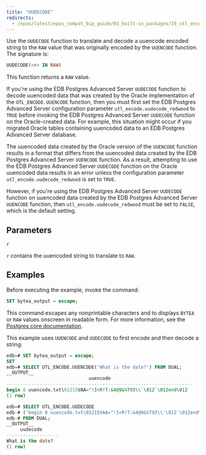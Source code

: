 ```yaml
---
title: "UUDECODE"
redirects:
  - /epas/latest/epas_compat_bip_guide/03_built-in_packages/19_utl_encode/09_uudecode/ #generated for docs/epas/reorg-role-use-case-mode
---
```


Use the `UUDECODE` function to translate and decode a uuencode encoded string to the `RAW` value that was originally encoded by the `UUENCODE` function. The signature is:

```sql
UUDECODE(<r> IN RAW)
```

This function returns a `RAW` value.

If you're using the EDB Postgres Advanced Server `UUDECODE` function to decode uuencoded data that was created by the Oracle implementation of the `UTL_ENCODE.UUENCODE` function, then you must first set the EDB Postgres Advanced Server configuration parameter `utl_encode.uudecode_redwood` to `TRUE` before invoking the EDB Postgres Advanced Server `UUDECODE` function on the Oracle-created data. For example, this situation might occur if you migrated Oracle tables containing uuencoded data to an EDB Postgres Advanced Server database.

The uuencoded data created by the Oracle version of the `UUENCODE` function results in a format that differs from the uuencoded data created by the EDB Postgres Advanced Server `UUENCODE` function. As a result, attempting to use the EDB Postgres Advanced Server `UUDECODE` function on the Oracle uuencoded data results in an error unless the configuration parameter `utl_encode.uudecode_redwood` is set to `TRUE`.

However, if you're using the EDB Postgres Advanced Server `UUDECODE` function on uuencoded data created by the EDB Postgres Advanced Server `UUENCODE` function, then `utl_encode.uudecode_redwood` must be set to `FALSE`, which is the default setting.

## Parameters

`r`

 `r` contains the uuencoded string to translate to `RAW`.

## Examples

Before executing the example, invoke the command:

```sql
SET bytea_output = escape;
```

This command escapes any nonprintable characters and to displays `BYTEA` or `RAW` values onscreen in readable form. For more information, see the [Postgres core documentation](https://www.postgresql.org/docs/current/static/datatype-binary.html).

This example uses `UUENCODE` and `UUDECODE` to first encode and then decode a string:

```sql
edb=# SET bytea_output = escape;
SET
edb=# SELECT UTL_ENCODE.UUENCODE('What is the date?') FROM DUAL;
__OUTPUT__
                              uuencode
--------------------------------------------------------------------
begin 0 uuencode.txt\01215VAA="!I<R!T:&4@9&%T93\\`\012`\012end\012
(1 row)
```
```sql
edb=# SELECT UTL_ENCODE.UUDECODE
edb-# ('begin 0 uuencode.txt\01215VAA="!I<R!T:&4@9&%T93\\`\012`\012end\012')
edb-# FROM DUAL;
__OUTPUT__
     uudecode
-------------------
What is the date?
(1 row)
```
